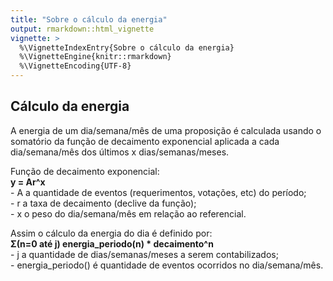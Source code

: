 ```yaml
---
title: "Sobre o cálculo da energia"
output: rmarkdown::html_vignette
vignette: >
  %\VignetteIndexEntry{Sobre o cálculo da energia}
  %\VignetteEngine{knitr::rmarkdown}
  %\VignetteEncoding{UTF-8}
---
```


## Cálculo da energia

A energia de um dia/semana/mês de uma proposição é calculada usando o somatório da função de decaimento exponencial aplicada a cada dia/semana/mês dos últimos x dias/semanas/meses.  

Função de decaimento exponencial:  
**y = Ar^x**  
- A a quantidade de eventos (requerimentos, votações, etc) do período;  
- r a taxa de decaimento (declive da função);  
- x o peso do dia/semana/mês em relação ao referencial.  
  
Assim o cálculo da energia do dia é definido por:  
**Σ(n=0 até j) energia_periodo(n) * decaimento^n**  
- j a quantidade de dias/semanas/meses a serem contabilizados;  
- energia_periodo() é quantidade de eventos ocorridos no dia/semana/mês.  